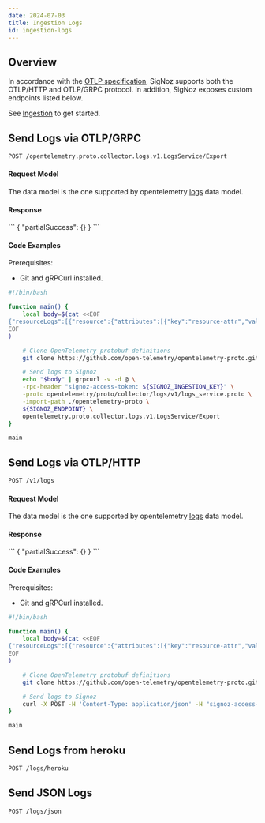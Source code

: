 ```yaml
---
date: 2024-07-03
title: Ingestion Logs
id: ingestion-logs
---
```


## Overview

In accordance with the [OTLP specification](https://github.com/open-telemetry/opentelemetry-proto/blob/main/docs/specification.md), SigNoz supports both the OTLP/HTTP and OTLP/GRPC protocol. In addition, SigNoz exposes custom endpoints listed below.

See [Ingestion](https://signoz.io/docs/ingestion/ingestion/) to get started.

## Send Logs via OTLP/GRPC
```bash
POST /opentelemetry.proto.collector.logs.v1.LogsService/Export
```

#### Request Model
The data model is the one supported by opentelemetry [logs](https://opentelemetry.io/docs/specs/otel/logs/data-model/) data model.

#### Response
<Tabs>
<TabItem value="0" label="0" default>
```
{
  "partialSuccess": {}
}
```
</TabItem>
</Tabs>

#### Code Examples
<Tabs>
<TabItem value="grpcurl" label="gRPCurl" default>

Prerequisites:
- Git and gRPCurl installed.

```bash
#!/bin/bash

function main() {
    local body=$(cat <<EOF
{"resourceLogs":[{"resource":{"attributes":[{"key":"resource-attr","value":{"stringValue":"resource-attr-val-1"}}]},"scopeLogs":[{"scope":{},"logRecords":[{"timeUnixNano":"$(date +%s)000000000","severityNumber":9,"severityText":"Info","body":{"stringValue":"This is a log message"},"attributes":[{"key":"app","value":{"stringValue":"server"}},{"key":"instance_num","value":{"intValue":"1"}}],"droppedAttributesCount":1,"traceId":"","spanId":""},{"timeUnixNano":"$(date +%s)000000000","severityNumber":9,"severityText":"Info","body":{"stringValue":"something happened"},"attributes":[{"key":"customer","value":{"stringValue":"acme"}},{"key":"env","value":{"stringValue":"dev"}}],"droppedAttributesCount":1,"traceId":"","spanId":""}]}]}]}
EOF
)

    # Clone OpenTelemetry protobuf definitions
    git clone https://github.com/open-telemetry/opentelemetry-proto.git

    # Send logs to Signoz 
    echo "$body" | grpcurl -v -d @ \
    -rpc-header "signoz-access-token: ${SIGNOZ_INGESTION_KEY}" \
    -proto opentelemetry/proto/collector/logs/v1/logs_service.proto \
    -import-path ./opentelemetry-proto \
    ${SIGNOZ_ENDPOINT} \
    opentelemetry.proto.collector.logs.v1.LogsService/Export
}

main

```

</TabItem>
</Tabs>


## Send Logs via OTLP/HTTP
```bash
POST /v1/logs
```

#### Request Model
The data model is the one supported by opentelemetry [logs](https://opentelemetry.io/docs/specs/otel/logs/data-model/) data model.

#### Response
<Tabs>
<TabItem value="200" label="200" default>
```
{
  "partialSuccess": {}
}
```
</TabItem>
</Tabs>

#### Code Examples
<Tabs>
<TabItem value="curl" label="curl" default>

Prerequisites:
- Git and gRPCurl installed.

```bash
#!/bin/bash

function main() {
    local body=$(cat <<EOF
{"resourceLogs":[{"resource":{"attributes":[{"key":"resource-attr","value":{"stringValue":"resource-attr-val-1"}}]},"scopeLogs":[{"scope":{},"logRecords":[{"timeUnixNano":"$(date +%s)000000000","severityNumber":9,"severityText":"Info","body":{"stringValue":"This is a log message"},"attributes":[{"key":"app","value":{"stringValue":"server"}},{"key":"instance_num","value":{"intValue":"1"}}],"droppedAttributesCount":1,"traceId":"","spanId":""},{"timeUnixNano":"$(date +%s)000000000","severityNumber":9,"severityText":"Info","body":{"stringValue":"something happened"},"attributes":[{"key":"customer","value":{"stringValue":"acme"}},{"key":"env","value":{"stringValue":"dev"}}],"droppedAttributesCount":1,"traceId":"","spanId":""}]}]}]}
EOF
)

    # Clone OpenTelemetry protobuf definitions
    git clone https://github.com/open-telemetry/opentelemetry-proto.git

    # Send logs to Signoz 
    curl -X POST -H 'Content-Type: application/json' -H "signoz-access-token: ${SIGNOZ_INGESTION_KEY}" https://${SIGNOZ_ENDPOINT}/v1/logs -d "$body"
}

main

```

</TabItem>
</Tabs>


## Send Logs from heroku

```bash
POST /logs/heroku
```

## Send JSON Logs

```bash
POST /logs/json
```
